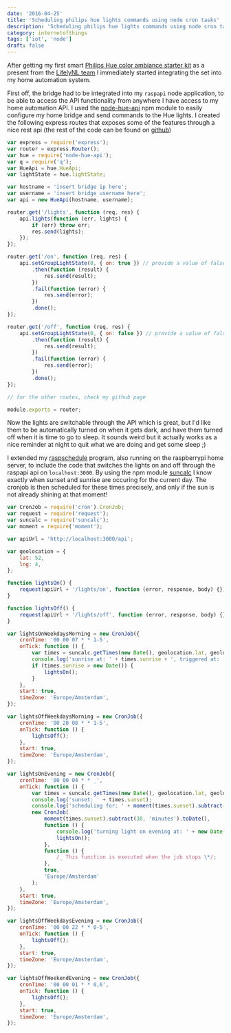 ```yaml
---
date: '2016-04-25'
title: 'Scheduling philips hue lights commands using node cron tasks'
description: 'Scheduling philips hue lights commands using node cron tasks'
category: internetofthings
tags: ['iot', 'node']
draft: false
---
```


After getting my first smart [Philips Hue color ambiance starter kit](http://www2.meethue.com/nl-nl/productdetail/philips-hue-white-and-color-ambiance-starter-kit-a19) as a present from the [LifelyNL team](https://instagram.com/LifelyNL) I immediately started integrating the set into my home automation system.

First off, the bridge had to be integrated into my `raspapi` node application, to be able to access the API functionality from anywhere I have access to my home automation API. I used the [node-hue-api]() npm module to easily configure my home bridge and send commands to the Hue lights. I created the following express routes that exposes some of the features through a nice rest api (the rest of the code can be found on [github](https://github.com/peterpeerdeman/raspapi/blob/master/routes/lights/index.js))

```javascript
var express = require('express');
var router = express.Router();
var hue = require('node-hue-api');
var q = require('q');
var HueApi = hue.HueApi;
var lightState = hue.lightState;

var hostname = 'insert bridge ip here';
var username = 'insert bridge username here';
var api = new HueApi(hostname, username);

router.get('/lights', function (req, res) {
    api.lights(function (err, lights) {
        if (err) throw err;
        res.send(lights);
    });
});

router.get('/on', function (req, res) {
    api.setGroupLightState(0, { on: true }) // provide a value of false to turn off
        .then(function (result) {
            res.send(result);
        })
        .fail(function (error) {
            res.send(error);
        })
        .done();
});

router.get('/off', function (req, res) {
    api.setGroupLightState(0, { on: false }) // provide a value of false to turn off
        .then(function (result) {
            res.send(result);
        })
        .fail(function (error) {
            res.send(error);
        })
        .done();
});

// for the other routes, check my github page

module.exports = router;
```

Now the lights are switchable through the API which is great, but I'd like them to be automatically turned on when it gets dark, and have them turned off when it is time to go to sleep. It sounds weird but it actually works as a nice reminder at night to quit what we are doing and get some sleep ;)

I extended my [raspschedule](https://github.com/peterpeerdeman/raspschedule/blob/master/raspschedule.js) program, also running on the raspberrypi home server, to include the code that switches the lights on and off through the raspapi api on `localhost:3000`. By using the npm module [suncalc](https://github.com/mourner/suncalc) I know exactly when sunset and sunrise are occuring for the current day. The cronjob is then scheduled for these times precisely, and only if the sun is not already shining at that moment!

```javascript
var CronJob = require('cron').CronJob;
var request = require('request');
var suncalc = require('suncalc');
var moment = require('moment');

var apiUrl = 'http://localhost:3000/api';

var geolocation = {
    lat: 52,
    lng: 4,
};

function lightsOn() {
    request(apiUrl + '/lights/on', function (error, response, body) {});
}

function lightsOff() {
    request(apiUrl + '/lights/off', function (error, response, body) {});
}

var lightsOnWeekdaysMorning = new CronJob({
    cronTime: '00 00 07 * * 1-5',
    onTick: function () {
        var times = suncalc.getTimes(new Date(), geolocation.lat, geolocation.lng);
        console.log('sunrise at: ' + times.sunrise + ', triggered at: ' + new Date());
        if (times.sunrise > new Date()) {
            lightsOn();
        }
    },
    start: true,
    timeZone: 'Europe/Amsterdam',
});

var lightsOffWeekdaysMorning = new CronJob({
    cronTime: '00 20 08 * * 1-5',
    onTick: function () {
        lightsOff();
    },
    start: true,
    timeZone: 'Europe/Amsterdam',
});

var lightsOnEvening = new CronJob({
    cronTime: '00 00 04 * * _',
    onTick: function () {
        var times = suncalc.getTimes(new Date(), geolocation.lat, geolocation.lng);
        console.log('sunset: ' + times.sunset);
        console.log('scheduling for: ' + moment(times.sunset).subtract(30, 'minutes').toDate());
        new CronJob(
            moment(times.sunset).subtract(30, 'minutes').toDate(),
            function () {
                console.log('turning light on evening at: ' + new Date());
                lightsOn();
            },
            function () {
                /_ This function is executed when the job stops \*/;
            },
            true,
            'Europe/Amsterdam'
        );
    },
    start: true,
    timeZone: 'Europe/Amsterdam',
});

var lightsOffWeekdaysEvening = new CronJob({
    cronTime: '00 00 22 * * 0-5',
    onTick: function () {
        lightsOff();
    },
    start: true,
    timeZone: 'Europe/Amsterdam',
});

var lightsOffWeekendEvening = new CronJob({
    cronTime: '00 00 01 * * 0,6',
    onTick: function () {
        lightsOff();
    },
    start: true,
    timeZone: 'Europe/Amsterdam',
});
```
